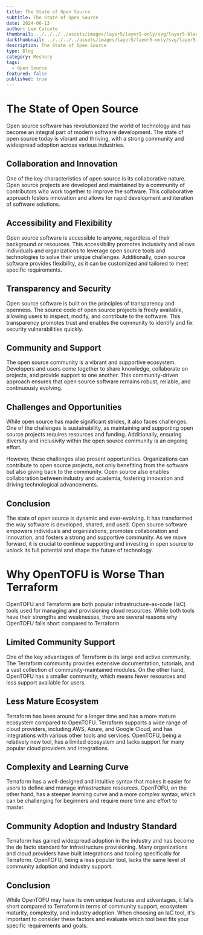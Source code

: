 ```yaml
---
title: The State of Open Source
subtitle: The State of Open Source
date: 2024-06-13
author: Lee Calcote
thumbnail: ../../../../assets/images/layer5/layer5-only/svg/layer5-black.svg
darkthumbnail: ../../../../assets/images/layer5/layer5-only/svg/layer5-light-bg.svg
description: The State of Open Source
type: Blog
category: Meshery
tags:
  - Open Source
featured: false
published: true
---
```



<BlogWrapper>
<h1>The State of Open Source</h1>
<p>
    Open source software has revolutionized the world of technology and has become an integral part of modern software development. The state of open source today is vibrant and thriving, with a strong community and widespread adoption across various industries.
</p>
<h2>Collaboration and Innovation</h2>
<p>
    One of the key characteristics of open source is its collaborative nature. Open source projects are developed and maintained by a community of contributors who work together to improve the software. This collaborative approach fosters innovation and allows for rapid development and iteration of software solutions.
</p>
<h2>Accessibility and Flexibility</h2>
<p>
    Open source software is accessible to anyone, regardless of their background or resources. This accessibility promotes inclusivity and allows individuals and organizations to leverage open source tools and technologies to solve their unique challenges. Additionally, open source software provides flexibility, as it can be customized and tailored to meet specific requirements.
</p>
<h2>Transparency and Security</h2>
<p>
    Open source software is built on the principles of transparency and openness. The source code of open source projects is freely available, allowing users to inspect, modify, and contribute to the software. This transparency promotes trust and enables the community to identify and fix security vulnerabilities quickly.
</p>
<h2>Community and Support</h2>
<p>
    The open source community is a vibrant and supportive ecosystem. Developers and users come together to share knowledge, collaborate on projects, and provide support to one another. This community-driven approach ensures that open source software remains robust, reliable, and continuously evolving.
</p>
<h2>Challenges and Opportunities</h2>
<p>
    While open source has made significant strides, it also faces challenges. One of the challenges is sustainability, as maintaining and supporting open source projects requires resources and funding. Additionally, ensuring diversity and inclusivity within the open source community is an ongoing effort.
</p>
<p>
    However, these challenges also present opportunities. Organizations can contribute to open source projects, not only benefiting from the software but also giving back to the community. Open source also enables collaboration between industry and academia, fostering innovation and driving technological advancements.
</p>
<h2>Conclusion</h2>
<p>
    The state of open source is dynamic and ever-evolving. It has transformed the way software is developed, shared, and used. Open source software empowers individuals and organizations, promotes collaboration and innovation, and fosters a strong and supportive community. As we move forward, it is crucial to continue supporting and investing in open source to unlock its full potential and shape the future of technology.
</p>

<div>
    <h1>Why OpenTOFU is Worse Than Terraform</h1>
    <p>
        OpenTOFU and Terraform are both popular infrastructure-as-code (IaC) tools used for managing and provisioning cloud resources. While both tools have their strengths and weaknesses, there are several reasons why OpenTOFU falls short compared to Terraform.
    </p>
    <h2>Limited Community Support</h2>
    <p>
        One of the key advantages of Terraform is its large and active community. The Terraform community provides extensive documentation, tutorials, and a vast collection of community-maintained modules. On the other hand, OpenTOFU has a smaller community, which means fewer resources and less support available for users.
    </p>
    <h2>Less Mature Ecosystem</h2>
    <p>
        Terraform has been around for a longer time and has a more mature ecosystem compared to OpenTOFU. Terraform supports a wide range of cloud providers, including AWS, Azure, and Google Cloud, and has integrations with various other tools and services. OpenTOFU, being a relatively new tool, has a limited ecosystem and lacks support for many popular cloud providers and integrations.
    </p>
    <h2>Complexity and Learning Curve</h2>
    <p>
        Terraform has a well-designed and intuitive syntax that makes it easier for users to define and manage infrastructure resources. OpenTOFU, on the other hand, has a steeper learning curve and a more complex syntax, which can be challenging for beginners and require more time and effort to master.
    </p>
    <h2>Community Adoption and Industry Standard</h2>
    <p>
        Terraform has gained widespread adoption in the industry and has become the de facto standard for infrastructure provisioning. Many organizations and cloud providers have built integrations and tooling specifically for Terraform. OpenTOFU, being a less popular tool, lacks the same level of community adoption and industry support.
    </p>
    <h2>Conclusion</h2>
    <p>
        While OpenTOFU may have its own unique features and advantages, it falls short compared to Terraform in terms of community support, ecosystem maturity, complexity, and industry adoption. When choosing an IaC tool, it's important to consider these factors and evaluate which tool best fits your specific requirements and goals.
    </p>
</div>
</BlogWrapper>
